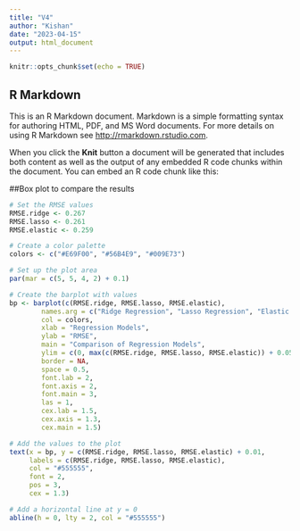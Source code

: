 ---
title: "V4"
author: "Kishan"
date: "2023-04-15"
output: html_document
---

```{r setup, include=FALSE}
knitr::opts_chunk$set(echo = TRUE)
```

## R Markdown

This is an R Markdown document. Markdown is a simple formatting syntax for authoring HTML, PDF, and MS Word documents. For more details on using R Markdown see <http://rmarkdown.rstudio.com>.

When you click the **Knit** button a document will be generated that includes both content as well as the output of any embedded R code chunks within the document. You can embed an R code chunk like this:





##Box plot to compare the results

```{r}
# Set the RMSE values
RMSE.ridge <- 0.267
RMSE.lasso <- 0.261
RMSE.elastic <- 0.259

# Create a color palette
colors <- c("#E69F00", "#56B4E9", "#009E73")

# Set up the plot area
par(mar = c(5, 5, 4, 2) + 0.1)

# Create the barplot with values
bp <- barplot(c(RMSE.ridge, RMSE.lasso, RMSE.elastic), 
        names.arg = c("Ridge Regression", "Lasso Regression", "Elastic Net Regression"),
        col = colors,
        xlab = "Regression Models",
        ylab = "RMSE",
        main = "Comparison of Regression Models",
        ylim = c(0, max(c(RMSE.ridge, RMSE.lasso, RMSE.elastic)) + 0.05),
        border = NA,
        space = 0.5,
        font.lab = 2,
        font.axis = 2,
        font.main = 3,
        las = 1,
        cex.lab = 1.5,
        cex.axis = 1.3,
        cex.main = 1.5)

# Add the values to the plot
text(x = bp, y = c(RMSE.ridge, RMSE.lasso, RMSE.elastic) + 0.01, 
     labels = c(RMSE.ridge, RMSE.lasso, RMSE.elastic), 
     col = "#555555",
     font = 2,
     pos = 3,
     cex = 1.3)

# Add a horizontal line at y = 0
abline(h = 0, lty = 2, col = "#555555")
```




